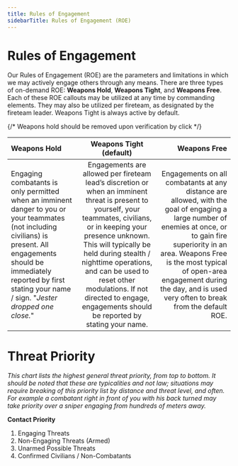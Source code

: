 ```yaml
---
title: Rules of Engagement
sidebarTitle: Rules of Engagement (ROE)
---
```


# Rules of Engagement
Our Rules of Engagement (ROE) are the parameters and limitations in which we may actively engage others through any means. There are three types of on-demand ROE: **Weapons Hold**, **Weapons Tight**, and **Weapons Free**. Each of these ROE callouts may be utilized at any time by commanding elements. They may also be utilized per fireteam, as designated by the fireteam leader. Weapons Tight is always active by default.

{/* Weapons hold should be removed upon verification by click */}

| **Weapons Hold**        | **Weapons Tight (default)** | **Weapons Free** |
| :------------ | :---------: | ----------: |
| Engaging combatants is only permitted when an imminent danger to you or your teammates (not including civilians) is present. All engagements should be immediately reported by first stating your name / sign. "*Jester dropped one close.*"        |    Engagements are allowed per fireteam lead’s discretion or when an imminent threat is present to yourself, your teammates, civilians, or in keeping your presence unknown. This will typically be held during stealth / nighttime operations, and can be used to reset other modulations. If not directed to engage, engagements should be reported by stating your name.    | Engagements on all combatants at any distance are allowed, with the goal of engaging a large number of enemies at once, or to gain fire superiority in an area. Weapons Free is the most typical of open-area engagement during the day, and is used very often to break from the default ROE. |


# Threat Priority
*This chart lists the highest general threat priority, from top to bottom. It should be noted that these are typicalities and not law; situations may require breaking of this priority list by distance and threat level, and often. For example a combatant right in front of you with his back turned may take priority over a sniper engaging from hundreds of meters away.*

 **Contact Priority**                
1. Engaging Threats                    
2. Non-Engaging Threats (Armed)        
3. Unarmed Possible Threats          
4. Confirmed Civilians / Non-Combatants       